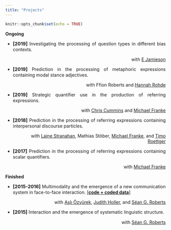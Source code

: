 ```yaml
---
title: "Projects"
---
```


```r
knitr::opts_chunk$set(echo = TRUE)
```

<style>
body {
  text-align: justify}

h1 {
  text-align: center
}
</style>

**Ongoing**

* <span style="font-size:11pt;font-weight:bold;">[2019]</span> Investigating the processing of question types in different bias contexts.  
<p style="text-align:right">with [E Jamieson](https://ejamieson.com/)</p>

* <span style="font-size:11pt;font-weight:bold;">[2019]</span> Prediction in the processing of metaphoric expressions containing modal stance adjectives.  
<p style="text-align:right">with Ffion Roberts and [Hannah Rohde](http://www.lel.ed.ac.uk/~hrohde/)</p>

* <span style="font-size:11pt;font-weight:bold;">[2019]</span> Strategic quantifier use in the production of referring expressions.  
<p style="text-align:right">with [Chris Cummins](http://www.crcummins.com/) and [Michael Franke](http://www.home.uni-osnabrueck.de/michfranke/index.html)</p>

* <span style="font-size:11pt;font-weight:bold;">[2018]</span> Prediction in the processing of referring expressions containing interpersonal discourse particles.  
<p style="text-align:right">with [Laine Stranahan](http://www.lainestranahan.com/), Mathias Stöber, [Michael Franke](http://www.home.uni-osnabrueck.de/michfranke/index.html), and [Timo Roettger](https://timo-roettger.weebly.com/)</p>

* <span style="font-size:11pt;font-weight:bold;">[2017]</span> Prediction in the processing of referring expressions containing scalar quantifiers.  
<p style="text-align:right">with [Michael Franke](http://www.home.uni-osnabrueck.de/michfranke/index.html)</p>


**Finished** 

* <span style="font-size:11pt;font-weight:bold;">[2015-2016]</span> Multimodality and the emergence of a new communication system in face-to-face interaction. [[**code + coded data**]](https://github.com/seannyD/multimodalCommunicationGame)  
<p style="text-align:right">with [Aslı Özyürek](https://www.mpi.nl/people/ozyurek-asli), [Judith Holler](https://www.mpi.nl/people/holler-judith), and [Séan G. Roberts](https://research-information.bristol.ac.uk/en/persons/sean-g-roberts(2399cd4d-b514-405d-986c-5d0d72d390f0).html)</p>


* <span style="font-size:11pt;font-weight:bold;">[2015]</span> Interaction and the emergence of systematic linguistic structure.   
<p style="text-align:right">with [Séan G. Roberts](https://research-information.bristol.ac.uk/en/persons/sean-g-roberts(2399cd4d-b514-405d-986c-5d0d72d390f0).html)</p>
